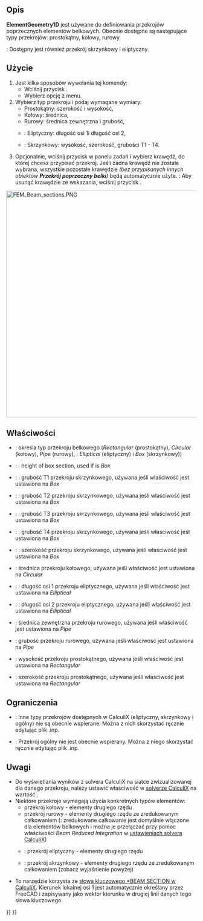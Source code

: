 <languages/>

{{Docnav
|[[FEM_MaterialEditor/pl|Edytor materiału]]
|[[FEM_ElementRotation1D/pl|Obrót belki]]
|[[FEM_Workbench/pl|środowisko pracy MES]]
|IconL=FEM_MaterialEditor.svg
|IconR=FEM_ElementRotation1D.svg
|IconC=Workbench_FEM.svg
}}

{{GuiCommandContainer|
{{GuiCommand/pl
|Name=FEM ElementGeometry1D
|Name/pl=MES: Przekrój poprzeczny belki
|MenuLocation=Model → Geometria elementu → Przekrój poprzeczny belki
|Workbenches=[[FEM_Workbench/pl|MES]]
|Shortcut={{KEY|C}} {{KEY|B}}
|SeeAlso=[[FEM_tutorial/pl|Poradnik MES]]
}}
{{GuiCommandFemInfo/pl
|Solvers=CalculiX, Mystran, Z88
}}
}}

<span id="Description"></span>
==Opis==

'''ElementGeometry1D''' jest używane do definiowania przekrojów poprzecznych elementów belkowych. Obecnie dostępne są następujące typy przekrojówː prostokątny, kołowy, rurowy.

{{VersionPlus/pl|1.1}}: Dostępny jest również przekrój skrzynkowy i eliptyczny.

<span id="Usage"></span>
==Użycie==

# Jest kilka sposobów wywołania tej komendy:
#* Wciśnij przycisk {{Button|[[Image:FEM_ElementGeometry1D.svg|16px]] [[FEM_ElementGeometry1D/pl|Przekrój poprzeczny belki]]}}.
#* Wybierz opcję {{MenuCommand|Model → Geometria elementu → [[Image:FEM_ElementGeometry1D.svg|16px]] Przekrój poprzeczny belki}} z menu.
# Wybierz typ przekroju i podaj wymagane wymiary:
#* Prostokątny: szerokość i wysokość,
#* Kołowy: średnica,
#* Rurowy: średnica zewnętrzna i grubość,
#* {{VersionPlus/pl|1.1}}: Eliptyczny: długość osi 1i długość osi 2,
#* {{VersionPlus/pl|1.1}}: Skrzynkowy: wysokość, szerokość, grubości T1 - T4.
# Opcjonalnie, wciśnij przycisk {{Button|Dodaj}} w panelu zadań i wybierz krawędź, do której chcesz przypisać przekrój. Jeśli żadna krawędź nie została wybrana, wszystkie pozostałe krawędzie ''(bez przypisanych innych obiektów '''Przekrój poprzeczny belki''')'' będą automatycznie użyte. {{Version/pl|1.1}}: Aby usunąć krawędzie ze wskazania, wciśnij przycisk {{Button|Usuń}}.

[[Image:FEM_Beam_sections.PNG|600px]]
{{Caption|Typy przekrojów belek, lokalne osie używane przez CalculiX i wymiary wprowadzane w środowisku pracy MES}}

<span id="Properties"></span>
==Właściwości==

* {{PropertyData|Section Type}}: określa typ przekroju belkowego (''Rectangular'' (prostokątny), ''Circular'' (kołowy), ''Pipe'' (rurowy), {{VersionPlus/pl|1.1}}: ''Elliptical'' (eliptyczny) i ''Box'' (skrzynkowy))
* {{VersionPlus/pl|1.1}}: {{PropertyData|Box Height}}: height of box section, used if {{PropertyData|Section Type}} is ''Box''
* {{VersionPlus/pl|1.1}}: {{PropertyData|Box T1}}: grubość T1 przekroju skrzynkowego, używana jeśli właściwość {{PropertyData|Section Type}} jest ustawiona na ''Box''
* {{VersionPlus/pl|1.1}}: {{PropertyData|Box T2}}: grubość T2 przekroju skrzynkowego, używana jeśli właściwość {{PropertyData|Section Type}} jest ustawiona na ''Box''
* {{VersionPlus/pl|1.1}}: {{PropertyData|Box T3}}: grubość T3 przekroju skrzynkowego, używana jeśli właściwość {{PropertyData|Section Type}} jest ustawiona na ''Box''
* {{VersionPlus/pl|1.1}}: {{PropertyData|Box T4}}: grubość T4 przekroju skrzynkowego, używana jeśli właściwość {{PropertyData|Section Type}} jest ustawiona na ''Box''
* {{VersionPlus/pl|1.1}}: {{PropertyData|Box Width}}: szerokość przekroju skrzynkowego, używana jeśli właściwość {{PropertyData|Section Type}} jest ustawiona na ''Box''
* {{PropertyData|Circ Diameter}}: średnica przekroju kołowego, używana jeśli właściwość {{PropertyData|Section Type}} jest ustawiona na ''Circular''
* {{VersionPlus/pl|1.1}}: {{PropertyData|Axis 1 Length}}: długość osi 1 przekroju eliptycznego, używana jeśli właściwość {{PropertyData|Section Type}} jest ustawiona na ''Elliptical''
* {{VersionPlus/pl|1.1}}: {{PropertyData|Axis 2 Length}}: długość osi 2 przekroju eliptycznego, używana jeśli właściwość {{PropertyData|Section Type}} jest ustawiona na ''Elliptical''
* {{PropertyData|Pipe Diameter}}: średnica zewnętrzna przekroju rurowego, używana jeśli właściwość {{PropertyData|Section Type}} jest ustawiona na ''Pipe''
* {{PropertyData|Pipe Thickness}}: grubość przekroju rurowego, używana jeśli właściwość {{PropertyData|Section Type}} jest ustawiona na ''Pipe''
* {{PropertyData|Rect Height}}: wysokość przekroju prostokątnego, używana jeśli właściwość {{PropertyData|Section Type}} jest ustawiona na ''Rectangular''
* {{PropertyData|Rect Width}}: szerokość przekroju prostokątnego, używana jeśli właściwość {{PropertyData|Section Type}} jest ustawiona na ''Rectangular''

<span id="Limitations"></span>
==Ograniczenia==

* {{VersionMinus/pl|1.0}}: Inne typy przekrojów dostępnych w CalculiX (eliptyczny, skrzynkowy i ogólny) nie są obecnie wspierane. Można z nich skorzystać ręcznie edytując plik .inp.
* {{VersionPlus/pl|1.1}}: Przekrój ogólny nie jest obecnie wspierany. Można z niego skorzystać ręcznie edytując plik .inp.

<span id="Notes"></span>
==Uwagi==

* Do wyświetlania wyników z solvera CalculiX na siatce zwizualizowanej dla danego przekroju, należy ustawić właściwość {{incode|Beam Shell Result Output 3D}} w [[FEM_SolverCalculixCcxtools/pl|solverze CalculiX]] na wartość {{True/pl}}.
* Niektóre przekroje wymagają użycia konkretnych typów elementów:
** przekrój kołowy - elementy drugiego rzędu
** przekrój rurowy - elementy drugiego rzędu ze zredukowanym całkowaniem ({{Version/pl|1.0}}: zredukowane całkowanie jest domyślnie włączone dla elementów belkowych i można je przełączać przy pomoc właściwości ''Beam Reduced Integration'' w [[FEM_SolverCalculixCcxtools/pl|ustawieniach solvera CalculiX]])
** {{VersionPlus/pl|1.1}}: przekrój eliptyczny - elementy drugiego rzędu
** {{VersionPlus/pl|1.1}}: przekrój skrzynkowy - elementy drugiego rzędu ze zredukowanym całkowaniem (zobacz wyjaśnienie powyżej)
* To narzędzie korzysta ze [https://web.mit.edu/calculix_v2.7/CalculiX/ccx_2.7/doc/ccx/node162.html słowa kluczowego *BEAM SECTION w CalculiX]. Kierunek lokalnej osi 1 jest automatycznie określany przez FreeCAD i zapisywany jako wektor kierunku w drugiej linii danych tego słowa kluczowego. 


{{Docnav
|[[FEM_MaterialEditor/pl|Edytor materiału]]
|[[FEM_ElementRotation1D/pl|Obrót belki]]
|[[FEM_Workbench/pl|środowisko pracy MES]]
|IconL=FEM_MaterialEditor.svg
|IconR=FEM_ElementRotation1D.svg
|IconC=Workbench_FEM.svg
}}

{{FEM Tools navi{{#translation:}}}}
{{Userdocnavi{{#translation:}}}}
